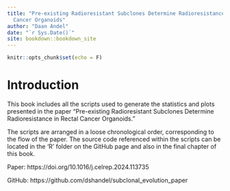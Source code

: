 ```yaml
--- 
title: "Pre-existing Radioresistant Subclones Determine Radioresistance in Rectal
  Cancer Organoids"
author: "Daan Andel"
date: "`r Sys.Date()`"
site: bookdown::bookdown_site
---
```


```r
knitr::opts_chunk$set(echo = F)
```

# Introduction
This book includes all the scripts used to generate the statistics and plots presented in the paper "Pre-existing Radioresistant Subclones Determine Radioresistance in Rectal Cancer Organoids."

The scripts are arranged in a loose chronological order, corresponding to the flow of the paper. The source code referenced within the scripts can be located in the 'R' folder on the GitHub page and also in the final chapter of this book.

Paper: https://doi.org/10.1016/j.celrep.2024.113735

GitHub:  https://github.com/dshandel/subclonal_evolution_paper


